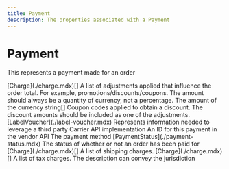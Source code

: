 ```yaml
---
title: Payment
description: The properties associated with a Payment
---
```


Payment
===============================================
This represents a payment made for an order

<Reference>
  <Field name="adjustments" nullable={true}>
    <Type>
      [Charge](./charge.mdx)[]
    </Type>
    <Description>
      A list of adjustments applied that influence the order total. For example, promotions/discounts/coupons. The amount should always be a quantity of currency, not a percentage.
    </Description>
  </Field>
  <Field name="amount_paid" type="number" nullable={true}>
    <Description>
      The amount of the currency
    </Description>
  </Field>
  <Field name="coupon_code" nullable={true}>
    <Type>
      string[]
    </Type>
    <Description>
      Coupon codes applied to obtain a discount. The discount amounts should be included as one of the adjustments.
    </Description>
  </Field>
  <Field name="label_voucher" nullable={true}>
    <Type>
      [LabelVoucher](./label-voucher.mdx)
    </Type>
    <Description>
      Represents information needed to leverage a third party Carrier API implementation
    </Description>
  </Field>
  <Field name="payment_id" type="string" nullable={true}>
    <Description>
      An ID for this payment in the vendor API
    </Description>
  </Field>
  <Field name="payment_method" type="string" nullable={true}>
    <Description>
      The payment method
    </Description>
  </Field>
  <Field name="payment_status" nullable={true}>
    <Type>
      [PaymentStatus](./payment-status.mdx)
    </Type>
    <Description>
      The status of whether or not an order has been paid for
    </Description>
  </Field>
  <Field name="shipping_charges" nullable={true}>
    <Type>
      [Charge](./charge.mdx)[]
    </Type>
    <Description>
      A list of shipping charges.
    </Description>
  </Field>
  <Field name="taxes" nullable={true}>
    <Type>
      [Charge](./charge.mdx)[]
    </Type>
    <Description>
      A list of tax charges. The description can convey the jurisdiction
    </Description>
  </Field>
</Reference>
